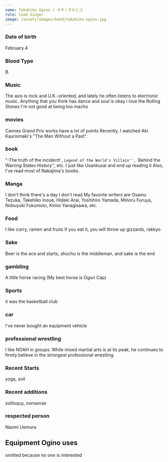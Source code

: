 ```yaml
---
name: Takahiko Ogino / オギノタカヒコ
role: Lead Singer
image: /assets/images/band/takahiko-ogino.jpg
---
```


### Date of birth

February.4

### Blood Type

B.

### Music

The axis is rock and U.K.-oriented, and lately he often listens to electronic music.
Anything that you think has dance and soul is okay
i love the Rolling Stones
I'm not good at being too macho

### movies

Cannes Grand Prix works have a lot of points
Recently, I watched Aki Kaurismaki's "The Man Without a Past".

### book

"-The truth of the incident! , `Legend of the World's Villain'', `Behind the Warring States History'', etc.
I just like Usankusai and end up reading it
Also, I've read most of Nakajima's books.

### Manga

I don't think there's a day I don't read
My favorite writers are Osamu Tezuka, Takehiko Inoue, Hideki Arai, Yoshihiro Yamada,
Minoru Furuya, Nobuyuki Fukumoto, Kimio Yanagisawa, etc.

### Food

I like curry, ramen and fruits
If you eat it, you will throw up gizzards, rakkyo

### Sake

Beer is the ace and starts, shochu is the middleman, and sake is the end

### gambling

A little horse racing (My best horse is Oguri Cap)

### Sports

it was the basketball club

### car

I've never bought an equipment vehicle

### professional wrestling

I like NOAH in groups.
While mixed martial arts is at its peak, he continues to firmly believe in the strongest professional wrestling.

### Recent Starts

yoga, soil

### Recent additions

soliloquy, nonsense

### respected person

Naomi Uemura

## Equipment Ogino uses

omitted because no one is interested
